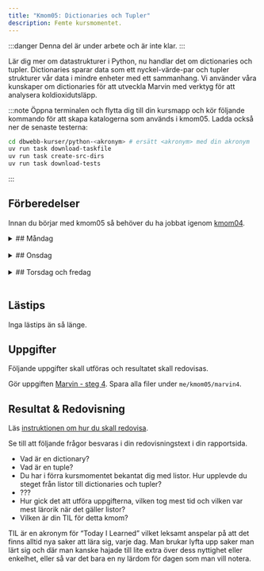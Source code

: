 ```yaml
---
title: "Kmom05: Dictionaries och Tupler" 
description: Femte kursmomentet.
---
```



:::danger
Denna del är under arbete och är inte klar.
:::

Lär dig mer om datastrukturer i Python, nu handlar det om dictionaries och tupler. Dictionaries sparar data som ett nyckel-värde-par och tupler strukturer vår data i mindre enheter med ett sammanhang. Vi använder våra kunskaper om dictionaries för att utveckla Marvin med verktyg för att analysera koldioxidutsläpp.

:::note
Öppna terminalen och flytta dig till din kursmapp och kör följande kommando för att skapa katalogerna som används i kmom05. Ladda också ner de senaste testerna:

```bash
cd dbwebb-kurser/python-<akronym> # ersätt <akronym> med din akronym
uv run task download-taskfile
uv run task create-src-dirs
uv run task download-tests
```
:::


## Förberedelser
Innan du börjar med kmom05 så behöver du ha jobbat igenom [kmom04](../kmom/kmom04).
<br/>

<details>
<summary>
## Måndag
</summary>


:::tip
När du ska jobba med kursen är det lättast om du öppnar VSCode från terminalen innan du börjar jobba.

```bash
cd dbwebb-kurser/python-<din akronym>
code .
```

Använd `practice`-mappen (eller `practice_validation` om du vill validera din kod) i kmom05 katalogen för att skriva övningskod. 
:::


#### Att göra

Vi fortsätter att läsa i boken [Python for Everybody: Exploring data in Python3](../laromaterial/böcker/).

<Steps>  

1. Läs och jobba igenom följande kapitel i boken (alternativt kolla på videorna):
    * Ch9 Dictionaries
    * Ch10 Tuples

    :::tip
    Vi påminner om att det inte räcker inte med att bara läsa. Du behöver  experimentera med koden. Gör övningarna i boken. Testa ändra saker och se vad som händer. 
    :::
    
    De exempelprogram du gör i samband med att du läser i boken och tittar på tillhörande videor kan du spara i ditt kursrepo under `src/kmom05/practice` alternativt `src/kmom05/practice_validate` om du vill validera din kod.

2. Gör övningen [Dictionaries och tupler i Python](../laromaterial/övning/dictionaries-och-tupler-i-python) för att bekanta dig med dictionaries och tupler i Python. De exempelprogram du gör kan du spara i ditt kursrepo under `src/kmom05/practice` alternativt `src/kmom05/practice_validate` om du vill validera din kod.

</Steps>

</details>
<br/>




<details>
<summary>
## Onsdag
</summary>

Jobba igenom [seminarium kmom05](../laromaterial/seminarium/kmom05). Det görs på onsdagens lektion.

</details>
<br/>

<details>
<summary>
## Torsdag och fredag
</summary>

### Att göra

<Steps>

1. Lös uppgifterna under [Uppgifter](#uppgifter).

</Steps>

</details>
<br/>


## Lästips

Inga lästips än så länge.


## Uppgifter

Följande uppgifter skall utföras och resultatet skall redovisas.

Gör uppgiften [Marvin - steg 4](../laromaterial/uppgift/marvin4). Spara alla filer under `me/kmom05/marvin4`.

## Resultat & Redovisning

Läs [instruktionen om hur du skall redovisa](../laromaterial/instruktion/resultat-och-redovisning).

Se till att följande frågor besvaras i din redovisningstext i din rapportsida.

- Vad är en dictionary?
- Vad är en tuple?
- Du har i förra kursmomentet bekantat dig med listor. Hur upplevde du steget från listor till dictionaries och tupler?
- ???
- Hur gick det att utföra uppgifterna, vilken tog mest tid och vilken var mest lärorik när det gäller listor?
- Vilken är din TIL för detta kmom?

TIL är en akronym för “Today I Learned” vilket leksamt anspelar på att det finns alltid nya saker att lära sig, varje dag. Man brukar lyfta upp saker man lärt sig och där man kanske hajade till lite extra över dess nyttighet eller enkelhet, eller så var det bara en ny lärdom för dagen som man vill notera.
